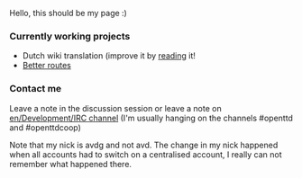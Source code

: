 Hello, this should be my page :)

=== Currently working projects ===

* Dutch wiki translation (improve it by [http://wiki.openttd.org/nl reading] it!
* [[en/Community/Essays/Avd's Line Management|Better routes]]

=== Contact me ===

Leave a note in the discussion session or leave a note on [[en/Development/IRC channel]] (I'm usually hanging on the channels #openttd and #openttdcoop)

Note that my nick is avdg and not avd. The change in my nick happened when all accounts had to switch on a centralised account, I really can not remember what happened there.